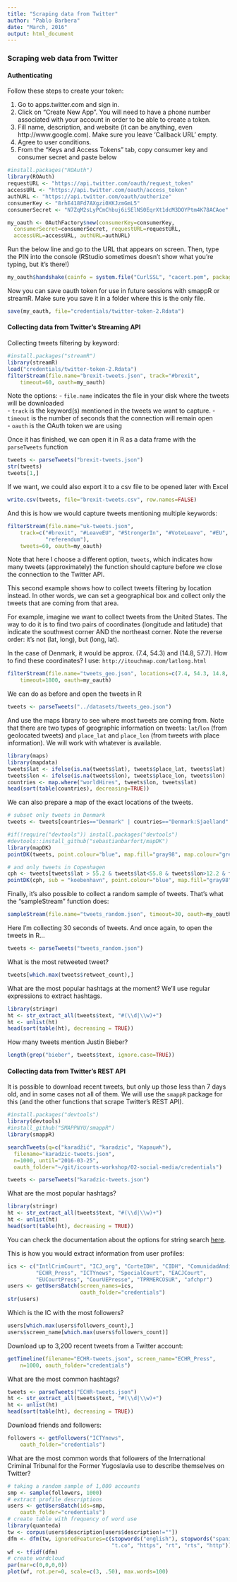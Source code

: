 ```yaml
---
title: "Scraping data from Twitter"
author: "Pablo Barbera"
date: "March, 2016"
output: html_document
---
```


### Scraping web data from Twitter

#### Authenticating

Follow these steps to create your token:

1. Go to apps.twitter.com and sign in.  
2. Click on "Create New App". You will need to have a phone number associated with your account in order to be able to create a token.  
3. Fill name, description, and website (it can be anything, even http://www.google.com). Make sure you leave 'Callback URL' empty.
4. Agree to user conditions.  
5. From the "Keys and Access Tokens" tab, copy consumer key and consumer secret and paste below

```r
#install.packages("ROAuth")
library(ROAuth)
requestURL <- "https://api.twitter.com/oauth/request_token"
accessURL <- "https://api.twitter.com/oauth/access_token"
authURL <- "https://api.twitter.com/oauth/authorize"
consumerKey <- "8rhE418Fd7AXgzi0XKJzmGmL5"
consumerSecret <- "N7ZqM2sLyPCmChbuj6iSElNS0EqrXt1dcM3DOYPtm4K78ACAoe"

my_oauth <- OAuthFactory$new(consumerKey=consumerKey,
  consumerSecret=consumerSecret, requestURL=requestURL,
  accessURL=accessURL, authURL=authURL)
```

Run the below line and go to the URL that appears on screen. Then, type the PIN into the console (RStudio sometimes doesn't show what you're typing, but it's there!)

```r
my_oauth$handshake(cainfo = system.file("CurlSSL", "cacert.pem", package = "RCurl"))
```

Now you can save oauth token for use in future sessions with smappR or streamR. Make sure you save it in a folder where this is the only file.

```r
save(my_oauth, file="credentials/twitter-token-2.Rdata")
```

#### Collecting data from Twitter's Streaming API

Collecting tweets filtering by keyword:

```r
#install.packages("streamR")
library(streamR)
load("credentials/twitter-token-2.Rdata")
filterStream(file.name="brexit-tweets.json", track="#brexit", 
    timeout=60, oauth=my_oauth)
```

Note the options:
- `file.name` indicates the file in your disk where the tweets will be downloaded  
- `track` is the keyword(s) mentioned in the tweets we want to capture.
- `timeout` is the number of seconds that the connection will remain open  
- `oauth` is the OAuth token we are using

Once it has finished, we can open it in R as a data frame with the `parseTweets` function
```r
tweets <- parseTweets("brexit-tweets.json")
str(tweets)
tweets[1,]
```

If we want, we could also export it to a csv file to be opened later with Excel
```r
write.csv(tweets, file="brexit-tweets.csv", row.names=FALSE)
```

And this is how we would capture tweets mentioning multiple keywords:
```r
filterStream(file.name="uk-tweets.json", 
	track=c("#brexit", "#LeaveEU", "#StrongerIn", "#VoteLeave", "#EU", "#EURef",
	        "referendum"),
    tweets=60, oauth=my_oauth)
```

Note that here I choose a different option, `tweets`, which indicates how many tweets (approximately) the function should capture before we close the connection to the Twitter API.

This second example shows how to collect tweets filtering by location instead. In other words, we can set a geographical box and collect only the tweets that are coming from that area.

For example, imagine we want to collect tweets from the United States. The way to do it is to find two pairs of coordinates (longitude and latitude) that indicate the southwest corner AND the northeast corner. Note the reverse order: it's not (lat, long), but (long, lat).

In the case of Denmark, it would be approx. (7.4, 54.3) and (14.8, 57.7). How to find these coordinates? I use: `http://itouchmap.com/latlong.html`

```r
filterStream(file.name="tweets_geo.json", locations=c(7.4, 54.3, 14.8, 57.7), 
    timeout=1800, oauth=my_oauth)
```

We can do as before and open the tweets in R
```r
tweets <- parseTweets("../datasets/tweets_geo.json")
```

And use the maps library to see where most tweets are coming from. Note that there are two types of geographic information on tweets: `lat`/`lon` (from geolocated tweets) and `place_lat` and `place_lon` (from tweets with place information). We will work with whatever is available.
```r
library(maps)
library(mapdata)
tweets$lat <- ifelse(is.na(tweets$lat), tweets$place_lat, tweets$lat)
tweets$lon <- ifelse(is.na(tweets$lon), tweets$place_lon, tweets$lon)
countries <- map.where("worldHires", tweets$lon, tweets$lat)
head(sort(table(countries), decreasing=TRUE))
```

We can also prepare a map of the exact locations of the tweets.

```r
# subset only tweets in Denmark
tweets <- tweets[countries=="Denmark" | countries=="Denmark:Sjaelland" | countries=="Denmark:Fyn" | is.na(countries),]

#if(!require("devtools")) install.packages("devtools")
#devtools::install_github("sebastianbarfort/mapDK")
library(mapDK)
pointDK(tweets, point.colour="blue", map.fill="gray98", map.colour="grey20")

# and only tweets in Copenhagen
cph <- tweets[tweets$lat > 55.2 & tweets$lat<55.8 & tweets$lon>12.2 & tweets$lon<12.7,]
pointDK(cph, sub = "koebenhavn", point.colour="blue", map.fill="gray98", map.colour="grey20")


```


Finally, it's also possible to collect a random sample of tweets. That's what the "sampleStream" function does:

```r
sampleStream(file.name="tweets_random.json", timeout=30, oauth=my_oauth)
```

Here I'm collecting 30 seconds of tweets. And once again, to open the tweets in R...
```r
tweets <- parseTweets("tweets_random.json")
```

What is the most retweeted tweet?
```r
tweets[which.max(tweets$retweet_count),]
```

What are the most popular hashtags at the moment? We'll use regular expressions to extract hashtags.
```r
library(stringr)
ht <- str_extract_all(tweets$text, "#(\\d|\\w)+")
ht <- unlist(ht)
head(sort(table(ht), decreasing = TRUE))
```

How many tweets mention Justin Bieber?
```r
length(grep("bieber", tweets$text, ignore.case=TRUE))
```


#### Collecting data from Twitter's REST API

It is possible to download recent tweets, but only up those less than 7 days old, and in some cases not all of them. We will use the `smappR` package for this (and the other functions that scrape Twitter's REST API).

```r
#install.packages("devtools")
library(devtools)
#install_github("SMAPPNYU/smappR")
library(smappR)

searchTweets(q=c("karadžić", "karadzic", "Караџић"), 
  filename="karadzic-tweets.json",
  n=1000, until="2016-03-25", 
  oauth_folder="~/git/icourts-workshop/02-social-media/credentials")

tweets <- parseTweets("karadzic-tweets.json")
```

What are the most popular hashtags?
```r
library(stringr)
ht <- str_extract_all(tweets$text, "#(\\d|\\w)+")
ht <- unlist(ht)
head(sort(table(ht), decreasing = TRUE))
```

You can check the documentation about the options for string search [here](https://dev.twitter.com/rest/public/search).

This is how you would extract information from user profiles:

```r
ics <- c("IntlCrimCourt", "ICJ_org", "CorteIDH", "CIDH", "ComunidadAndina", 
         "ECHR_Press", "ICTYnews", "SpecialCourt", "EACJCourt", 
         "EUCourtPress", "CourUEPresse", "TPRMERCOSUR", "afchpr")
users <- getUsersBatch(screen_names=ics,
                       oauth_folder="credentials")
str(users)
```

Which is the IC with the most followers?
```r
users[which.max(users$followers_count),]
users$screen_name[which.max(users$followers_count)]
```

Download up to 3,200 recent tweets from a Twitter account:
```r
getTimeline(filename="ECHR-tweets.json", screen_name="ECHR_Press", 
    n=1000, oauth_folder="credentials")
```

What are the most common hashtags?
```r
tweets <- parseTweets("ECHR-tweets.json")
ht <- str_extract_all(tweets$text, "#(\\d|\\w)+")
ht <- unlist(ht)
head(sort(table(ht), decreasing = TRUE))
```

Download friends and followers:
```r
followers <- getFollowers("ICTYnews", 
    oauth_folder="credentials")
```

What are the most common words that followers of the International Criminal Tribunal for the Former Yugoslavia use to describe themselves on Twitter?
```r
# taking a random sample of 1,000 accounts
smp <- sample(followers, 1000) 
# extract profile descriptions
users <- getUsersBatch(ids=smp,
    oauth_folder="credentials")
# create table with frequency of word use
library(quanteda)
tw <- corpus(users$description[users$description!=""])
dfm <- dfm(tw, ignoredFeatures=c(stopwords("english"), stopwords("spanish"),
                                 "t.co", "https", "rt", "rts", "http"))
wf <- tfidf(dfm)
# create wordcloud
par(mar=c(0,0,0,0))
plot(wf, rot.per=0, scale=c(3, .50), max.words=100)

```




